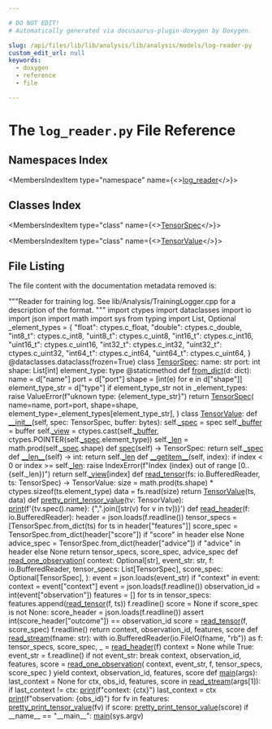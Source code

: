 ```yaml
---

# DO NOT EDIT!
# Automatically generated via docusaurus-plugin-doxygen by Doxygen.

slug: /api/files/lib/lib/analysis/lib/analysis/models/log-reader-py
custom_edit_url: null
keywords:
  - doxygen
  - reference
  - file

---
```





# The `log_reader.py` File Reference

<DoxygenPage pluginConfig={pluginConfig}>



## Namespaces Index

<MembersIndex>

<MembersIndexItem
  type="namespace"
  name={<><a href="/docs/api/namespaces/log-reader">log_reader</a></>}>
</MembersIndexItem>

</MembersIndex>

## Classes Index

<MembersIndex>

<MembersIndexItem
  type="class"
  name={<><a href="/docs/api/classes/log-reader/tensorspec">TensorSpec</a></>}>
</MembersIndexItem>

<MembersIndexItem
  type="class"
  name={<><a href="/docs/api/classes/log-reader/tensorvalue">TensorValue</a></>}>
</MembersIndexItem>

</MembersIndex>


## File Listing

The file content with the documentation metadata removed is:

<ProgramListing>

<Link id="l00001" /><CodeLine lineNumber="1" lineLink="/docs/api/namespaces/log-reader"><Highlight kind="stringliteral">&quot;&quot;&quot;Reader for training log.</Highlight></CodeLine>
<Link id="l00002" /><CodeLine lineNumber="2"><Highlight kind="stringliteral"></Highlight></CodeLine>
<Link id="l00003" /><CodeLine lineNumber="3"><Highlight kind="stringliteral">See lib/Analysis/TrainingLogger.cpp for a description of the format.</Highlight></CodeLine>
<Link id="l00004" /><CodeLine lineNumber="4"><Highlight kind="stringliteral">&quot;&quot;&quot;</Highlight><Highlight kind="normal"></Highlight></CodeLine>
<Link id="l00005" /><CodeLine lineNumber="5"><Highlight kind="normal"></Highlight><Highlight kind="keyword">import</Highlight><Highlight kind="normal"> ctypes</Highlight></CodeLine>
<Link id="l00006" /><CodeLine lineNumber="6"><Highlight kind="normal"></Highlight><Highlight kind="keyword">import</Highlight><Highlight kind="normal"> dataclasses</Highlight></CodeLine>
<Link id="l00007" /><CodeLine lineNumber="7"><Highlight kind="normal"></Highlight><Highlight kind="keyword">import</Highlight><Highlight kind="normal"> io</Highlight></CodeLine>
<Link id="l00008" /><CodeLine lineNumber="8"><Highlight kind="normal"></Highlight><Highlight kind="keyword">import</Highlight><Highlight kind="normal"> json</Highlight></CodeLine>
<Link id="l00009" /><CodeLine lineNumber="9"><Highlight kind="normal"></Highlight><Highlight kind="keyword">import</Highlight><Highlight kind="normal"> math</Highlight></CodeLine>
<Link id="l00010" /><CodeLine lineNumber="10"><Highlight kind="normal"></Highlight><Highlight kind="keyword">import</Highlight><Highlight kind="normal"> sys</Highlight></CodeLine>
<Link id="l00011" /><CodeLine lineNumber="11"><Highlight kind="normal"></Highlight><Highlight kind="keyword">from</Highlight><Highlight kind="normal"> typing </Highlight><Highlight kind="keyword">import</Highlight><Highlight kind="normal"> List, Optional</Highlight></CodeLine>
<Link id="l00012" /><CodeLine lineNumber="12"><Highlight kind="normal"></Highlight></CodeLine>
<Link id="l00013" /><CodeLine lineNumber="13" lineLink="/docs/api/namespaces/log-reader/#a17de637376c1a53d82da117294ba2e82"><Highlight kind="normal">&#95;element&#95;types = &#123;</Highlight></CodeLine>
<Link id="l00014" /><CodeLine lineNumber="14"><Highlight kind="normal">    </Highlight><Highlight kind="stringliteral">&quot;float&quot;</Highlight><Highlight kind="normal">: ctypes.c&#95;float,</Highlight></CodeLine>
<Link id="l00015" /><CodeLine lineNumber="15"><Highlight kind="normal">    </Highlight><Highlight kind="stringliteral">&quot;double&quot;</Highlight><Highlight kind="normal">: ctypes.c&#95;double,</Highlight></CodeLine>
<Link id="l00016" /><CodeLine lineNumber="16"><Highlight kind="normal">    </Highlight><Highlight kind="stringliteral">&quot;int8&#95;t&quot;</Highlight><Highlight kind="normal">: ctypes.c&#95;int8,</Highlight></CodeLine>
<Link id="l00017" /><CodeLine lineNumber="17"><Highlight kind="normal">    </Highlight><Highlight kind="stringliteral">&quot;uint8&#95;t&quot;</Highlight><Highlight kind="normal">: ctypes.c&#95;uint8,</Highlight></CodeLine>
<Link id="l00018" /><CodeLine lineNumber="18"><Highlight kind="normal">    </Highlight><Highlight kind="stringliteral">&quot;int16&#95;t&quot;</Highlight><Highlight kind="normal">: ctypes.c&#95;int16,</Highlight></CodeLine>
<Link id="l00019" /><CodeLine lineNumber="19"><Highlight kind="normal">    </Highlight><Highlight kind="stringliteral">&quot;uint16&#95;t&quot;</Highlight><Highlight kind="normal">: ctypes.c&#95;uint16,</Highlight></CodeLine>
<Link id="l00020" /><CodeLine lineNumber="20"><Highlight kind="normal">    </Highlight><Highlight kind="stringliteral">&quot;int32&#95;t&quot;</Highlight><Highlight kind="normal">: ctypes.c&#95;int32,</Highlight></CodeLine>
<Link id="l00021" /><CodeLine lineNumber="21"><Highlight kind="normal">    </Highlight><Highlight kind="stringliteral">&quot;uint32&#95;t&quot;</Highlight><Highlight kind="normal">: ctypes.c&#95;uint32,</Highlight></CodeLine>
<Link id="l00022" /><CodeLine lineNumber="22"><Highlight kind="normal">    </Highlight><Highlight kind="stringliteral">&quot;int64&#95;t&quot;</Highlight><Highlight kind="normal">: ctypes.c&#95;int64,</Highlight></CodeLine>
<Link id="l00023" /><CodeLine lineNumber="23"><Highlight kind="normal">    </Highlight><Highlight kind="stringliteral">&quot;uint64&#95;t&quot;</Highlight><Highlight kind="normal">: ctypes.c&#95;uint64,</Highlight></CodeLine>
<Link id="l00024" /><CodeLine lineNumber="24"><Highlight kind="normal">&#125;</Highlight></CodeLine>
<Link id="l00025" /><CodeLine lineNumber="25"><Highlight kind="normal"></Highlight></CodeLine>
<Link id="l00026" /><CodeLine lineNumber="26"><Highlight kind="normal"></Highlight></CodeLine>
<Link id="l00027" /><CodeLine lineNumber="27"><Highlight kind="normal"></Highlight><Highlight kind="preprocessor">@dataclasses.dataclass(frozen=True)</Highlight><Highlight kind="normal"></Highlight></CodeLine>
<Link id="l00028" /><CodeLine lineNumber="28" lineLink="/docs/api/classes/log-reader/tensorspec"><Highlight kind="normal"></Highlight><Highlight kind="keyword">class </Highlight><Highlight kind="normal"><a href="/docs/api/classes/log-reader/tensorspec">TensorSpec</a>:</Highlight></CodeLine>
<Link id="l00029" /><CodeLine lineNumber="29"><Highlight kind="normal">    name: str</Highlight></CodeLine>
<Link id="l00030" /><CodeLine lineNumber="30"><Highlight kind="normal">    port: int</Highlight></CodeLine>
<Link id="l00031" /><CodeLine lineNumber="31" lineLink="/docs/api/classes/log-reader/tensorspec/#ab5c9028029a0a7f87bdd1543d405421a"><Highlight kind="normal">    shape: List&#91;int&#93;</Highlight></CodeLine>
<Link id="l00032" /><CodeLine lineNumber="32"><Highlight kind="normal">    element&#95;type: type</Highlight></CodeLine>
<Link id="l00033" /><CodeLine lineNumber="33"><Highlight kind="normal"></Highlight></CodeLine>
<Link id="l00034" /><CodeLine lineNumber="34"><Highlight kind="normal">    </Highlight><Highlight kind="preprocessor">@staticmethod</Highlight><Highlight kind="normal"></Highlight></CodeLine>
<Link id="l00035" /><CodeLine lineNumber="35" lineLink="/docs/api/classes/log-reader/tensorspec/#a0ebdbee0d26434fa74fdcfc2bb5edc3b"><Highlight kind="normal">    </Highlight><Highlight kind="keyword">def </Highlight><Highlight kind="normal"><a href="/docs/api/classes/log-reader/tensorspec/#a0ebdbee0d26434fa74fdcfc2bb5edc3b">from&#95;dict</a>(d: dict):</Highlight></CodeLine>
<Link id="l00036" /><CodeLine lineNumber="36"><Highlight kind="normal">        name = d&#91;</Highlight><Highlight kind="stringliteral">&quot;name&quot;</Highlight><Highlight kind="normal">&#93;</Highlight></CodeLine>
<Link id="l00037" /><CodeLine lineNumber="37"><Highlight kind="normal">        port = d&#91;</Highlight><Highlight kind="stringliteral">&quot;port&quot;</Highlight><Highlight kind="normal">&#93;</Highlight></CodeLine>
<Link id="l00038" /><CodeLine lineNumber="38"><Highlight kind="normal">        shape = &#91;int(e) </Highlight><Highlight kind="keywordflow">for</Highlight><Highlight kind="normal"> e </Highlight><Highlight kind="keywordflow">in</Highlight><Highlight kind="normal"> d&#91;</Highlight><Highlight kind="stringliteral">&quot;shape&quot;</Highlight><Highlight kind="normal">&#93;&#93;</Highlight></CodeLine>
<Link id="l00039" /><CodeLine lineNumber="39"><Highlight kind="normal">        element&#95;type&#95;str = d&#91;</Highlight><Highlight kind="stringliteral">&quot;type&quot;</Highlight><Highlight kind="normal">&#93;</Highlight></CodeLine>
<Link id="l00040" /><CodeLine lineNumber="40"><Highlight kind="normal">        </Highlight><Highlight kind="keywordflow">if</Highlight><Highlight kind="normal"> element&#95;type&#95;str </Highlight><Highlight kind="keywordflow">not</Highlight><Highlight kind="normal"> </Highlight><Highlight kind="keywordflow">in</Highlight><Highlight kind="normal"> &#95;element&#95;types:</Highlight></CodeLine>
<Link id="l00041" /><CodeLine lineNumber="41"><Highlight kind="normal">            </Highlight><Highlight kind="keywordflow">raise</Highlight><Highlight kind="normal"> ValueError(f</Highlight><Highlight kind="stringliteral">&quot;uknown type: &#123;element&#95;type&#95;str&#125;&quot;</Highlight><Highlight kind="normal">)</Highlight></CodeLine>
<Link id="l00042" /><CodeLine lineNumber="42"><Highlight kind="normal">        </Highlight><Highlight kind="keywordflow">return</Highlight><Highlight kind="normal"> <a href="/docs/api/classes/log-reader/tensorspec">TensorSpec</a>(</Highlight></CodeLine>
<Link id="l00043" /><CodeLine lineNumber="43"><Highlight kind="normal">            name=name,</Highlight></CodeLine>
<Link id="l00044" /><CodeLine lineNumber="44"><Highlight kind="normal">            port=port,</Highlight></CodeLine>
<Link id="l00045" /><CodeLine lineNumber="45"><Highlight kind="normal">            shape=shape,</Highlight></CodeLine>
<Link id="l00046" /><CodeLine lineNumber="46"><Highlight kind="normal">            element&#95;type=&#95;element&#95;types&#91;element&#95;type&#95;str&#93;,</Highlight></CodeLine>
<Link id="l00047" /><CodeLine lineNumber="47"><Highlight kind="normal">        )</Highlight></CodeLine>
<Link id="l00048" /><CodeLine lineNumber="48"><Highlight kind="normal"></Highlight></CodeLine>
<Link id="l00049" /><CodeLine lineNumber="49"><Highlight kind="normal"></Highlight></CodeLine>
<Link id="l00050" /><CodeLine lineNumber="50" lineLink="/docs/api/classes/log-reader/tensorvalue"><Highlight kind="normal"></Highlight><Highlight kind="keyword">class </Highlight><Highlight kind="normal"><a href="/docs/api/classes/log-reader/tensorvalue">TensorValue</a>:</Highlight></CodeLine>
<Link id="l00051" /><CodeLine lineNumber="51" lineLink="/docs/api/classes/log-reader/tensorvalue/#afcc496977a6e3b6bc2d770a642900be1"><Highlight kind="normal">    </Highlight><Highlight kind="keyword">def </Highlight><Highlight kind="normal"><a href="/docs/api/classes/log-reader/tensorvalue/#afcc496977a6e3b6bc2d770a642900be1">&#95;&#95;init&#95;&#95;</a>(self, spec: TensorSpec, buffer: bytes):</Highlight></CodeLine>
<Link id="l00052" /><CodeLine lineNumber="52" lineLink="/docs/api/classes/log-reader/tensorvalue/#ad75472a62a7fc52cdfd94edb3f07db7b"><Highlight kind="normal">        self.<a href="/docs/api/classes/log-reader/tensorvalue/#ad75472a62a7fc52cdfd94edb3f07db7b">&#95;spec</a> = spec</Highlight></CodeLine>
<Link id="l00053" /><CodeLine lineNumber="53" lineLink="/docs/api/classes/log-reader/tensorvalue/#a08963649af5fd9c164ec1a4e2567873c"><Highlight kind="normal">        self.<a href="/docs/api/classes/log-reader/tensorvalue/#a08963649af5fd9c164ec1a4e2567873c">&#95;buffer</a> = buffer</Highlight></CodeLine>
<Link id="l00054" /><CodeLine lineNumber="54" lineLink="/docs/api/classes/log-reader/tensorvalue/#a0fc99d7b132a72919f095e32f437a5c7"><Highlight kind="normal">        self.<a href="/docs/api/classes/log-reader/tensorvalue/#a0fc99d7b132a72919f095e32f437a5c7">&#95;view</a> = ctypes.cast(self.<a href="/docs/api/classes/log-reader/tensorvalue/#a08963649af5fd9c164ec1a4e2567873c">&#95;buffer</a>, ctypes.POINTER(self.<a href="/docs/api/classes/log-reader/tensorvalue/#ad75472a62a7fc52cdfd94edb3f07db7b">&#95;spec</a>.element&#95;type))</Highlight></CodeLine>
<Link id="l00055" /><CodeLine lineNumber="55" lineLink="/docs/api/classes/log-reader/tensorvalue/#a07f7c204d41022aeb99d9268aa303c0e"><Highlight kind="normal">        self.<a href="/docs/api/classes/log-reader/tensorvalue/#a07f7c204d41022aeb99d9268aa303c0e">&#95;len</a> = math.prod(self.<a href="/docs/api/classes/log-reader/tensorvalue/#ad75472a62a7fc52cdfd94edb3f07db7b">&#95;spec</a>.shape)</Highlight></CodeLine>
<Link id="l00056" /><CodeLine lineNumber="56"><Highlight kind="normal"></Highlight></CodeLine>
<Link id="l00057" /><CodeLine lineNumber="57" lineLink="/docs/api/classes/log-reader/tensorvalue/#ab3b6b311e0b847ba5f47e820de4834d4"><Highlight kind="normal">    </Highlight><Highlight kind="keyword">def </Highlight><Highlight kind="normal"><a href="/docs/api/classes/log-reader/tensorvalue/#ab3b6b311e0b847ba5f47e820de4834d4">spec</a>(self) -&gt; TensorSpec:</Highlight></CodeLine>
<Link id="l00058" /><CodeLine lineNumber="58"><Highlight kind="normal">        </Highlight><Highlight kind="keywordflow">return</Highlight><Highlight kind="normal"> self.<a href="/docs/api/classes/log-reader/tensorvalue/#ad75472a62a7fc52cdfd94edb3f07db7b">&#95;spec</a></Highlight></CodeLine>
<Link id="l00059" /><CodeLine lineNumber="59"><Highlight kind="normal"></Highlight></CodeLine>
<Link id="l00060" /><CodeLine lineNumber="60" lineLink="/docs/api/classes/log-reader/tensorvalue/#a8f335ccb49b7b41f58ea2d33b7e46814"><Highlight kind="normal">    </Highlight><Highlight kind="keyword">def </Highlight><Highlight kind="normal"><a href="/docs/api/classes/log-reader/tensorvalue/#a8f335ccb49b7b41f58ea2d33b7e46814">&#95;&#95;len&#95;&#95;</a>(self) -&gt; int:</Highlight></CodeLine>
<Link id="l00061" /><CodeLine lineNumber="61"><Highlight kind="normal">        </Highlight><Highlight kind="keywordflow">return</Highlight><Highlight kind="normal"> self.<a href="/docs/api/classes/log-reader/tensorvalue/#a07f7c204d41022aeb99d9268aa303c0e">&#95;len</a></Highlight></CodeLine>
<Link id="l00062" /><CodeLine lineNumber="62"><Highlight kind="normal"></Highlight></CodeLine>
<Link id="l00063" /><CodeLine lineNumber="63" lineLink="/docs/api/classes/log-reader/tensorvalue/#a303866c5fd53e252f10c70499c55d3e6"><Highlight kind="normal">    </Highlight><Highlight kind="keyword">def </Highlight><Highlight kind="normal"><a href="/docs/api/classes/log-reader/tensorvalue/#a303866c5fd53e252f10c70499c55d3e6">&#95;&#95;getitem&#95;&#95;</a>(self, index):</Highlight></CodeLine>
<Link id="l00064" /><CodeLine lineNumber="64"><Highlight kind="normal">        </Highlight><Highlight kind="keywordflow">if</Highlight><Highlight kind="normal"> index &lt; 0 </Highlight><Highlight kind="keywordflow">or</Highlight><Highlight kind="normal"> index &gt;= self.<a href="/docs/api/classes/log-reader/tensorvalue/#a07f7c204d41022aeb99d9268aa303c0e">&#95;len</a>:</Highlight></CodeLine>
<Link id="l00065" /><CodeLine lineNumber="65"><Highlight kind="normal">            </Highlight><Highlight kind="keywordflow">raise</Highlight><Highlight kind="normal"> IndexError(f</Highlight><Highlight kind="stringliteral">&quot;Index &#123;index&#125; out of range &#91;0..&#123;self.&#95;len&#125;)&quot;</Highlight><Highlight kind="normal">)</Highlight></CodeLine>
<Link id="l00066" /><CodeLine lineNumber="66"><Highlight kind="normal">        </Highlight><Highlight kind="keywordflow">return</Highlight><Highlight kind="normal"> self.<a href="/docs/api/classes/log-reader/tensorvalue/#a0fc99d7b132a72919f095e32f437a5c7">&#95;view</a>&#91;index&#93;</Highlight></CodeLine>
<Link id="l00067" /><CodeLine lineNumber="67"><Highlight kind="normal"></Highlight></CodeLine>
<Link id="l00068" /><CodeLine lineNumber="68"><Highlight kind="normal"></Highlight></CodeLine>
<Link id="l00069" /><CodeLine lineNumber="69" lineLink="/docs/api/namespaces/log-reader/#a824cd3e05f3d3094a806870ea1ea5da9"><Highlight kind="normal"></Highlight><Highlight kind="keyword">def </Highlight><Highlight kind="normal"><a href="/docs/api/namespaces/log-reader/#a824cd3e05f3d3094a806870ea1ea5da9">read&#95;tensor</a>(fs: io.BufferedReader, ts: TensorSpec) -&gt; TensorValue:</Highlight></CodeLine>
<Link id="l00070" /><CodeLine lineNumber="70"><Highlight kind="normal">    size = math.prod(ts.shape) &#42; ctypes.sizeof(ts.element&#95;type)</Highlight></CodeLine>
<Link id="l00071" /><CodeLine lineNumber="71"><Highlight kind="normal">    data = fs.read(size)</Highlight></CodeLine>
<Link id="l00072" /><CodeLine lineNumber="72"><Highlight kind="normal">    </Highlight><Highlight kind="keywordflow">return</Highlight><Highlight kind="normal"> <a href="/docs/api/classes/log-reader/tensorvalue">TensorValue</a>(ts, data)</Highlight></CodeLine>
<Link id="l00073" /><CodeLine lineNumber="73"><Highlight kind="normal"></Highlight></CodeLine>
<Link id="l00074" /><CodeLine lineNumber="74"><Highlight kind="normal"></Highlight></CodeLine>
<Link id="l00075" /><CodeLine lineNumber="75" lineLink="/docs/api/namespaces/log-reader/#a14b90855a54de6f662b45732cb262314"><Highlight kind="normal"></Highlight><Highlight kind="keyword">def </Highlight><Highlight kind="normal"><a href="/docs/api/namespaces/log-reader/#a14b90855a54de6f662b45732cb262314">pretty&#95;print&#95;tensor&#95;value</a>(tv: TensorValue):</Highlight></CodeLine>
<Link id="l00076" /><CodeLine lineNumber="76"><Highlight kind="normal">    <a href="/docs/api/files/lib/lib/object/archivewriter-cpp/#aa9f638c7ae7fdd206a6c60e26bef9751">print</a>(f</Highlight><Highlight kind="stringliteral">&#39;&#123;tv.spec().name&#125;: &#123;&quot;,&quot;.join(&#91;str(v) for v in tv&#93;)&#125;&#39;</Highlight><Highlight kind="normal">)</Highlight></CodeLine>
<Link id="l00077" /><CodeLine lineNumber="77"><Highlight kind="normal"></Highlight></CodeLine>
<Link id="l00078" /><CodeLine lineNumber="78"><Highlight kind="normal"></Highlight></CodeLine>
<Link id="l00079" /><CodeLine lineNumber="79" lineLink="/docs/api/namespaces/log-reader/#ab40242c357e077a78fbfb8fd4a61cf90"><Highlight kind="normal"></Highlight><Highlight kind="keyword">def </Highlight><Highlight kind="normal"><a href="/docs/api/namespaces/log-reader/#ab40242c357e077a78fbfb8fd4a61cf90">read&#95;header</a>(f: io.BufferedReader):</Highlight></CodeLine>
<Link id="l00080" /><CodeLine lineNumber="80"><Highlight kind="normal">    header = json.loads(f.readline())</Highlight></CodeLine>
<Link id="l00081" /><CodeLine lineNumber="81"><Highlight kind="normal">    tensor&#95;specs = &#91;TensorSpec.from&#95;dict(ts) </Highlight><Highlight kind="keywordflow">for</Highlight><Highlight kind="normal"> ts </Highlight><Highlight kind="keywordflow">in</Highlight><Highlight kind="normal"> header&#91;</Highlight><Highlight kind="stringliteral">&quot;features&quot;</Highlight><Highlight kind="normal">&#93;&#93;</Highlight></CodeLine>
<Link id="l00082" /><CodeLine lineNumber="82"><Highlight kind="normal">    score&#95;spec = TensorSpec.from&#95;dict(header&#91;</Highlight><Highlight kind="stringliteral">&quot;score&quot;</Highlight><Highlight kind="normal">&#93;) </Highlight><Highlight kind="keywordflow">if</Highlight><Highlight kind="normal"> </Highlight><Highlight kind="stringliteral">&quot;score&quot;</Highlight><Highlight kind="normal"> </Highlight><Highlight kind="keywordflow">in</Highlight><Highlight kind="normal"> header </Highlight><Highlight kind="keywordflow">else</Highlight><Highlight kind="normal"> </Highlight><Highlight kind="keywordtype">None</Highlight><Highlight kind="normal"></Highlight></CodeLine>
<Link id="l00083" /><CodeLine lineNumber="83"><Highlight kind="normal">    advice&#95;spec = TensorSpec.from&#95;dict(header&#91;</Highlight><Highlight kind="stringliteral">&quot;advice&quot;</Highlight><Highlight kind="normal">&#93;) </Highlight><Highlight kind="keywordflow">if</Highlight><Highlight kind="normal"> </Highlight><Highlight kind="stringliteral">&quot;advice&quot;</Highlight><Highlight kind="normal"> </Highlight><Highlight kind="keywordflow">in</Highlight><Highlight kind="normal"> header </Highlight><Highlight kind="keywordflow">else</Highlight><Highlight kind="normal"> </Highlight><Highlight kind="keywordtype">None</Highlight><Highlight kind="normal"></Highlight></CodeLine>
<Link id="l00084" /><CodeLine lineNumber="84"><Highlight kind="normal">    </Highlight><Highlight kind="keywordflow">return</Highlight><Highlight kind="normal"> tensor&#95;specs, score&#95;spec, advice&#95;spec</Highlight></CodeLine>
<Link id="l00085" /><CodeLine lineNumber="85"><Highlight kind="normal"></Highlight></CodeLine>
<Link id="l00086" /><CodeLine lineNumber="86"><Highlight kind="normal"></Highlight></CodeLine>
<Link id="l00087" /><CodeLine lineNumber="87" lineLink="/docs/api/namespaces/log-reader/#a224d6d585cf78a7b3baeaa7474fffc13"><Highlight kind="normal"></Highlight><Highlight kind="keyword">def </Highlight><Highlight kind="normal"><a href="/docs/api/namespaces/log-reader/#a224d6d585cf78a7b3baeaa7474fffc13">read&#95;one&#95;observation</a>(</Highlight></CodeLine>
<Link id="l00088" /><CodeLine lineNumber="88"><Highlight kind="normal">    context: Optional&#91;str&#93;,</Highlight></CodeLine>
<Link id="l00089" /><CodeLine lineNumber="89"><Highlight kind="normal">    event&#95;str: str,</Highlight></CodeLine>
<Link id="l00090" /><CodeLine lineNumber="90"><Highlight kind="normal">    f: io.BufferedReader,</Highlight></CodeLine>
<Link id="l00091" /><CodeLine lineNumber="91"><Highlight kind="normal">    tensor&#95;specs: List&#91;TensorSpec&#93;,</Highlight></CodeLine>
<Link id="l00092" /><CodeLine lineNumber="92"><Highlight kind="normal">    score&#95;spec: Optional&#91;TensorSpec&#93;,</Highlight></CodeLine>
<Link id="l00093" /><CodeLine lineNumber="93"><Highlight kind="normal">):</Highlight></CodeLine>
<Link id="l00094" /><CodeLine lineNumber="94"><Highlight kind="normal">    event = json.loads(event&#95;str)</Highlight></CodeLine>
<Link id="l00095" /><CodeLine lineNumber="95"><Highlight kind="normal">    </Highlight><Highlight kind="keywordflow">if</Highlight><Highlight kind="normal"> </Highlight><Highlight kind="stringliteral">&quot;context&quot;</Highlight><Highlight kind="normal"> </Highlight><Highlight kind="keywordflow">in</Highlight><Highlight kind="normal"> event:</Highlight></CodeLine>
<Link id="l00096" /><CodeLine lineNumber="96"><Highlight kind="normal">        context = event&#91;</Highlight><Highlight kind="stringliteral">&quot;context&quot;</Highlight><Highlight kind="normal">&#93;</Highlight></CodeLine>
<Link id="l00097" /><CodeLine lineNumber="97"><Highlight kind="normal">        event = json.loads(f.readline())</Highlight></CodeLine>
<Link id="l00098" /><CodeLine lineNumber="98"><Highlight kind="normal">    observation&#95;id = int(event&#91;</Highlight><Highlight kind="stringliteral">&quot;observation&quot;</Highlight><Highlight kind="normal">&#93;)</Highlight></CodeLine>
<Link id="l00099" /><CodeLine lineNumber="99"><Highlight kind="normal">    features = &#91;&#93;</Highlight></CodeLine>
<Link id="l00100" /><CodeLine lineNumber="100"><Highlight kind="normal">    </Highlight><Highlight kind="keywordflow">for</Highlight><Highlight kind="normal"> ts </Highlight><Highlight kind="keywordflow">in</Highlight><Highlight kind="normal"> tensor&#95;specs:</Highlight></CodeLine>
<Link id="l00101" /><CodeLine lineNumber="101"><Highlight kind="normal">        features.append(<a href="/docs/api/namespaces/log-reader/#a824cd3e05f3d3094a806870ea1ea5da9">read&#95;tensor</a>(f, ts))</Highlight></CodeLine>
<Link id="l00102" /><CodeLine lineNumber="102"><Highlight kind="normal">    f.readline()</Highlight></CodeLine>
<Link id="l00103" /><CodeLine lineNumber="103"><Highlight kind="normal">    score = </Highlight><Highlight kind="keywordtype">None</Highlight><Highlight kind="normal"></Highlight></CodeLine>
<Link id="l00104" /><CodeLine lineNumber="104"><Highlight kind="normal">    </Highlight><Highlight kind="keywordflow">if</Highlight><Highlight kind="normal"> score&#95;spec </Highlight><Highlight kind="keywordflow">is</Highlight><Highlight kind="normal"> </Highlight><Highlight kind="keywordflow">not</Highlight><Highlight kind="normal"> </Highlight><Highlight kind="keywordtype">None</Highlight><Highlight kind="normal">:</Highlight></CodeLine>
<Link id="l00105" /><CodeLine lineNumber="105"><Highlight kind="normal">        score&#95;header = json.loads(f.readline())</Highlight></CodeLine>
<Link id="l00106" /><CodeLine lineNumber="106"><Highlight kind="normal">        </Highlight><Highlight kind="keyword">assert</Highlight><Highlight kind="normal"> int(score&#95;header&#91;</Highlight><Highlight kind="stringliteral">&quot;outcome&quot;</Highlight><Highlight kind="normal">&#93;) == observation&#95;id</Highlight></CodeLine>
<Link id="l00107" /><CodeLine lineNumber="107"><Highlight kind="normal">        score = <a href="/docs/api/namespaces/log-reader/#a824cd3e05f3d3094a806870ea1ea5da9">read&#95;tensor</a>(f, score&#95;spec)</Highlight></CodeLine>
<Link id="l00108" /><CodeLine lineNumber="108"><Highlight kind="normal">        f.readline()</Highlight></CodeLine>
<Link id="l00109" /><CodeLine lineNumber="109"><Highlight kind="normal">    </Highlight><Highlight kind="keywordflow">return</Highlight><Highlight kind="normal"> context, observation&#95;id, features, score</Highlight></CodeLine>
<Link id="l00110" /><CodeLine lineNumber="110"><Highlight kind="normal"></Highlight></CodeLine>
<Link id="l00111" /><CodeLine lineNumber="111"><Highlight kind="normal"></Highlight></CodeLine>
<Link id="l00112" /><CodeLine lineNumber="112" lineLink="/docs/api/namespaces/log-reader/#a795f34462a51ea2794eb103b432ad61f"><Highlight kind="normal"></Highlight><Highlight kind="keyword">def </Highlight><Highlight kind="normal"><a href="/docs/api/namespaces/log-reader/#a795f34462a51ea2794eb103b432ad61f">read&#95;stream</a>(fname: str):</Highlight></CodeLine>
<Link id="l00113" /><CodeLine lineNumber="113"><Highlight kind="normal">    </Highlight><Highlight kind="keyword">with</Highlight><Highlight kind="normal"> io.BufferedReader(io.FileIO(fname, </Highlight><Highlight kind="stringliteral">&quot;rb&quot;</Highlight><Highlight kind="normal">)) </Highlight><Highlight kind="keyword">as</Highlight><Highlight kind="normal"> f:</Highlight></CodeLine>
<Link id="l00114" /><CodeLine lineNumber="114"><Highlight kind="normal">        tensor&#95;specs, score&#95;spec, &#95; = <a href="/docs/api/namespaces/log-reader/#ab40242c357e077a78fbfb8fd4a61cf90">read&#95;header</a>(f)</Highlight></CodeLine>
<Link id="l00115" /><CodeLine lineNumber="115"><Highlight kind="normal">        context = </Highlight><Highlight kind="keywordtype">None</Highlight><Highlight kind="normal"></Highlight></CodeLine>
<Link id="l00116" /><CodeLine lineNumber="116"><Highlight kind="normal">        </Highlight><Highlight kind="keywordflow">while</Highlight><Highlight kind="normal"> </Highlight><Highlight kind="keyword">True</Highlight><Highlight kind="normal">:</Highlight></CodeLine>
<Link id="l00117" /><CodeLine lineNumber="117"><Highlight kind="normal">            event&#95;str = f.readline()</Highlight></CodeLine>
<Link id="l00118" /><CodeLine lineNumber="118"><Highlight kind="normal">            </Highlight><Highlight kind="keywordflow">if</Highlight><Highlight kind="normal"> </Highlight><Highlight kind="keywordflow">not</Highlight><Highlight kind="normal"> event&#95;str:</Highlight></CodeLine>
<Link id="l00119" /><CodeLine lineNumber="119"><Highlight kind="normal">                </Highlight><Highlight kind="keywordflow">break</Highlight><Highlight kind="normal"></Highlight></CodeLine>
<Link id="l00120" /><CodeLine lineNumber="120"><Highlight kind="normal">            context, observation&#95;id, features, score = <a href="/docs/api/namespaces/log-reader/#a224d6d585cf78a7b3baeaa7474fffc13">read&#95;one&#95;observation</a>(</Highlight></CodeLine>
<Link id="l00121" /><CodeLine lineNumber="121"><Highlight kind="normal">                context, event&#95;str, f, tensor&#95;specs, score&#95;spec</Highlight></CodeLine>
<Link id="l00122" /><CodeLine lineNumber="122"><Highlight kind="normal">            )</Highlight></CodeLine>
<Link id="l00123" /><CodeLine lineNumber="123"><Highlight kind="normal">            </Highlight><Highlight kind="keywordflow">yield</Highlight><Highlight kind="normal"> context, observation&#95;id, features, score</Highlight></CodeLine>
<Link id="l00124" /><CodeLine lineNumber="124"><Highlight kind="normal"></Highlight></CodeLine>
<Link id="l00125" /><CodeLine lineNumber="125"><Highlight kind="normal"></Highlight></CodeLine>
<Link id="l00126" /><CodeLine lineNumber="126" lineLink="/docs/api/namespaces/log-reader/#a00a10719af7fe8bd112870799e9472d1"><Highlight kind="normal"></Highlight><Highlight kind="keyword">def </Highlight><Highlight kind="normal"><a href="/docs/api/namespaces/log-reader/#a00a10719af7fe8bd112870799e9472d1">main</a>(args):</Highlight></CodeLine>
<Link id="l00127" /><CodeLine lineNumber="127"><Highlight kind="normal">    last&#95;context = </Highlight><Highlight kind="keywordtype">None</Highlight><Highlight kind="normal"></Highlight></CodeLine>
<Link id="l00128" /><CodeLine lineNumber="128"><Highlight kind="normal">    </Highlight><Highlight kind="keywordflow">for</Highlight><Highlight kind="normal"> ctx, obs&#95;id, features, score </Highlight><Highlight kind="keywordflow">in</Highlight><Highlight kind="normal"> <a href="/docs/api/namespaces/log-reader/#a795f34462a51ea2794eb103b432ad61f">read&#95;stream</a>(args&#91;1&#93;):</Highlight></CodeLine>
<Link id="l00129" /><CodeLine lineNumber="129"><Highlight kind="normal">        </Highlight><Highlight kind="keywordflow">if</Highlight><Highlight kind="normal"> last&#95;context != ctx:</Highlight></CodeLine>
<Link id="l00130" /><CodeLine lineNumber="130"><Highlight kind="normal">            <a href="/docs/api/files/lib/lib/object/archivewriter-cpp/#aa9f638c7ae7fdd206a6c60e26bef9751">print</a>(f</Highlight><Highlight kind="stringliteral">&quot;context: &#123;ctx&#125;&quot;</Highlight><Highlight kind="normal">)</Highlight></CodeLine>
<Link id="l00131" /><CodeLine lineNumber="131"><Highlight kind="normal">            last&#95;context = ctx</Highlight></CodeLine>
<Link id="l00132" /><CodeLine lineNumber="132"><Highlight kind="normal">        <a href="/docs/api/files/lib/lib/object/archivewriter-cpp/#aa9f638c7ae7fdd206a6c60e26bef9751">print</a>(f</Highlight><Highlight kind="stringliteral">&quot;observation: &#123;obs&#95;id&#125;&quot;</Highlight><Highlight kind="normal">)</Highlight></CodeLine>
<Link id="l00133" /><CodeLine lineNumber="133"><Highlight kind="normal">        </Highlight><Highlight kind="keywordflow">for</Highlight><Highlight kind="normal"> fv </Highlight><Highlight kind="keywordflow">in</Highlight><Highlight kind="normal"> features:</Highlight></CodeLine>
<Link id="l00134" /><CodeLine lineNumber="134"><Highlight kind="normal">            <a href="/docs/api/namespaces/log-reader/#a14b90855a54de6f662b45732cb262314">pretty&#95;print&#95;tensor&#95;value</a>(fv)</Highlight></CodeLine>
<Link id="l00135" /><CodeLine lineNumber="135"><Highlight kind="normal">        </Highlight><Highlight kind="keywordflow">if</Highlight><Highlight kind="normal"> score:</Highlight></CodeLine>
<Link id="l00136" /><CodeLine lineNumber="136"><Highlight kind="normal">            <a href="/docs/api/namespaces/log-reader/#a14b90855a54de6f662b45732cb262314">pretty&#95;print&#95;tensor&#95;value</a>(score)</Highlight></CodeLine>
<Link id="l00137" /><CodeLine lineNumber="137"><Highlight kind="normal"></Highlight></CodeLine>
<Link id="l00138" /><CodeLine lineNumber="138"><Highlight kind="normal"></Highlight></CodeLine>
<Link id="l00139" /><CodeLine lineNumber="139"><Highlight kind="normal"></Highlight><Highlight kind="keywordflow">if</Highlight><Highlight kind="normal"> &#95;&#95;name&#95;&#95; == </Highlight><Highlight kind="stringliteral">&quot;&#95;&#95;main&#95;&#95;&quot;</Highlight><Highlight kind="normal">:</Highlight></CodeLine>
<Link id="l00140" /><CodeLine lineNumber="140"><Highlight kind="normal">    <a href="/docs/api/namespaces/log-reader/#a00a10719af7fe8bd112870799e9472d1">main</a>(sys.argv)</Highlight></CodeLine>

</ProgramListing>


</DoxygenPage>
